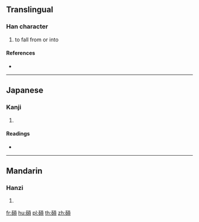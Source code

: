 {{character info/new}}
==Translingual==

===Han character===
{{Han char|rn=112|rad=石|as=10|sn=15|four=|canj=MRRBC}}

# to fall from or into

====References====
* {{Han ref|kx=0835.010|dkj=24403|dj=1252.080|hdz=42447.070|uh=78D2|ud=30930}}

----

==Japanese==

===Kanji===
{{ja-kanji|grade=|rs=石10}}

# {{defn|lang=ja|sort=石10}}

====Readings====
* {{ja-readings|on=[[いん]] (in), [[うん]] (un)|kun=[[おちる]] (ochiru)|nanori=}}

----

==Mandarin==

===Hanzi===
{{cmn-hanzi|pin=[[kě]] ([[ke3]]), [[yǔn]] ([[yun3]])|wg=k'o<sup>3</sup>, yün<sup>3</sup>}}

# {{defn|lang=cmn|sort=石10}}

[[fr:磒]]
[[hu:磒]]
[[pl:磒]]
[[th:磒]]
[[zh:磒]]